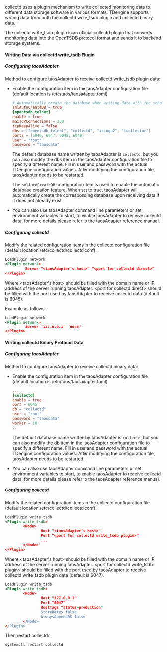 collectd uses a plugin mechanism to write collected monitoring data to different data storage software in various formats.
TDengine supports writing data from both the collectd write_tsdb plugin and collectd binary data.

The collectd write_tsdb plugin is an official collectd plugin that converts monitoring data into the OpenTSDB protocol format and sends it to backend storage systems.

#### Writing Data via collectd write_tsdb Plugin

##### Configuring taosAdapter

Method to configure taosAdapter to receive collectd write_tsdb plugin data:

- Enable the configuration item in the taosAdapter configuration file (default location is /etc/taos/taosadapter.toml)

    ```toml
    # Automatically create the database when writing data with the schemaless feature if set to true.
    smlAutoCreateDB = true
    [opentsdb_telnet]
    enable = true
    maxTCPConnections = 250
    tcpKeepAlive = false
    dbs = ["opentsdb_telnet", "collectd", "icinga2", "tcollector"]
    ports = [6046, 6047, 6048, 6049]
    user = "root"
    password = "taosdata"
    ```

    The default database name written by taosAdapter is `collectd`, but you can also modify the dbs item in the taosAdapter configuration file to specify a different name. Fill in user and password with the actual TDengine configuration values. After modifying the configuration file, taosAdapter needs to be restarted.

    The `smlAutoCreateDB` configuration item is used to enable the automatic database creation feature. When set to true, taosAdapter will automatically create the corresponding database upon receiving data if it does not already exist.

- You can also use taosAdapter command line parameters or set environment variables to start, to enable taosAdapter to receive collectd data, for more details please refer to the taosAdapter reference manual.

##### Configuring collectd

Modify the related configuration items in the collectd configuration file (default location /etc/collectd/collectd.conf).

```xml
LoadPlugin network
<Plugin network>
         Server "<taosAdapter's host>" "<port for collectd direct>"
</Plugin>
```

Where \<taosAdapter's host> should be filled with the domain name or IP address of the server running taosAdapter. \<port for collectd direct> should be filled with the port used by taosAdapter to receive collectd data (default is 6045).

Example as follows:

```xml
LoadPlugin network
<Plugin network>
         Server "127.0.0.1" "6045"
</Plugin>
```

#### Writing collectd Binary Protocol Data

##### Configuring taosAdapter

Method to configure taosAdapter to receive collectd binary data:

- Enable the configuration item in the taosAdapter configuration file (default location is /etc/taos/taosadapter.toml)

    ```toml
    ...
    [collectd]
    enable = true
    port = 6045
    db = "collectd"
    user = "root"
    password = "taosdata"
    worker = 10
    ...
    ```

    The default database name written by taosAdapter is `collectd`, but you can also modify the db item in the taosAdapter configuration file to specify a different name. Fill in user and password with the actual TDengine configuration values. After modifying the configuration file, taosAdapter needs to be restarted.

- You can also use taosAdapter command line parameters or set environment variables to start, to enable taosAdapter to receive collectd data, for more details please refer to the taosAdapter reference manual.

##### Configuring collectd
Modify the related configuration items in the collectd configuration file (default location /etc/collectd/collectd.conf).

```xml
LoadPlugin write_tsdb
<Plugin write_tsdb>
        <Node>
                Host "<taosAdapter's host>"
                Port "<port for collectd write_tsdb plugin>"
                ...
        </Node>
</Plugin>
```

Where \<taosAdapter's host> should be filled with the domain name or IP address of the server running taosAdapter. \<port for collectd write_tsdb plugin> should be filled with the port used by taosAdapter to receive collectd write_tsdb plugin data (default is 6047).

```xml
LoadPlugin write_tsdb
<Plugin write_tsdb>
        <Node>
                Host "127.0.0.1"
                Port "6047"
                HostTags "status=production"
                StoreRates false
                AlwaysAppendDS false
        </Node>
</Plugin>
```

Then restart collectd:

```shell
systemctl restart collectd
```
